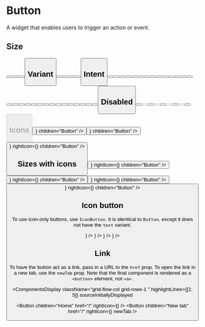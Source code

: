 


# Button

A widget that enables users to trigger an action or event.

## Size

<ComponentsDisplay className="grid-flow-col grid-rows-2 md:grid-rows-1">
  <Button size="sm" children="Button" />
  <Button size="md" children="Button" />
  <Button size="lg" children="Button" />
  <Button size="xl" children="Button" />
</ComponentsDisplay>

## Variant

<ComponentsDisplay className="grid-flow-col grid-rows-3 lg:grid-rows-1 ">
  <Button variant="primary" children="Button" />
  <Button variant="secondary" children="Button" />
  <Button variant="outline" children="Button" />
  <Button variant="ghost" children="Button" />
  <Button variant="text" children="Button" />
</ComponentsDisplay>

## Intent

<ComponentsDisplay className="grid-flow-col grid-rows-10 lg:grid-rows-5 ">
  <Button variant="primary" intent="none" children="Button" />
  <Button variant="secondary" intent="none" children="Button" />
  <Button variant="outline" intent="none" children="Button" />
  <Button variant="ghost" intent="none" children="Button" />
  <Button variant="text" intent="none" children="Button" />
  <Button variant="primary" intent="primary" children="Button" />
  <Button variant="secondary" intent="primary" children="Button" />
  <Button variant="outline" intent="primary" children="Button" />
  <Button variant="ghost" intent="primary" children="Button" />
  <Button variant="text" intent="primary" children="Button" />
  <Button variant="primary" intent="fail" children="Button" />
  <Button variant="secondary" intent="fail" children="Button" />
  <Button variant="outline" intent="fail" children="Button" />
  <Button variant="ghost" intent="fail" children="Button" />
  <Button variant="text" intent="fail" children="Button" />
  <Button variant="primary" intent="success" children="Button" />
  <Button variant="secondary" intent="success" children="Button" />
  <Button variant="outline" intent="success" children="Button" />
  <Button variant="ghost" intent="success" children="Button" />
  <Button variant="text" intent="success" children="Button" />
  <Button variant="primary" intent="warning" children="Button" />
  <Button variant="secondary" intent="warning" children="Button" />
  <Button variant="outline" intent="warning" children="Button" />
  <Button variant="ghost" intent="warning" children="Button" />
  <Button variant="text" intent="warning" children="Button" />
  <Button variant="primary" intent="orange" children="Button" />
  <Button variant="secondary" intent="orange" children="Button" />
  <Button variant="outline" intent="orange" children="Button" />
  <Button variant="ghost" intent="orange" children="Button" />
  <Button variant="text" intent="orange" children="Button" />
</ComponentsDisplay>

## Disabled

<ComponentsDisplay className="grid-flow-col grid-rows-4 lg:grid-rows-2 ">
  <Button variant="primary" children="Button" />
  <Button variant="primary" children="Button" disabled />
  <Button variant="secondary" children="Button" />
  <Button variant="secondary" children="Button" disabled />
  <Button variant="outline" children="Button" />
  <Button variant="outline" children="Button" disabled />
  <Button variant="ghost" children="Button" />
  <Button variant="ghost" children="Button" disabled />
  <Button variant="text" children="Button" />
  <Button variant="text" children="Button" disabled />
</ComponentsDisplay>

## Icons

<ComponentsDisplay className="grid-flow-col grid-rows-2 lg:grid-rows-1 ">
  <Button leftIcon={<Circle />} children="Button" />
  <Button rightIcon={<Circle />} children="Button" />
  <Button leftIcon={<Circle />} rightIcon={<Circle />} children="Button" />
</ComponentsDisplay>

## Sizes with icons

<ComponentsDisplay className="grid-flow-col grid-rows-4 md:grid-rows-2 lg:grid-rows-1 ">
  <Button size="sm" leftIcon={<Circle />} rightIcon={<Circle />} children="Button" />
  <Button size="md" leftIcon={<Circle />} rightIcon={<Circle />} children="Button" />
  <Button size="lg" leftIcon={<Circle />} rightIcon={<Circle />} children="Button" />
  <Button size="xl" leftIcon={<Circle />} rightIcon={<Circle />} children="Button" />
</ComponentsDisplay>

## Icon button

To use icon-only buttons, use `IconButton`. It is identical to `Button`, except it does not have the `text` variant.

<ComponentsDisplay className="grid-flow-col grid-rows-2 md:grid-rows-1 ">
  <IconButton size="sm" children={<Circle />} />
  <IconButton size="md" children={<Circle />} />
  <IconButton size="lg" children={<Circle />} />
  <IconButton size="xl" children={<Circle />} />
</ComponentsDisplay>

## Link

To have the button act as a link, pass in a URL to the `href` prop. To open the link in a new tab, use the `newTab` prop. Note that the final component is rendered as a `<button>` element, not `<a>`.

<ComponentsDisplay
  className="grid-flow-col grid-rows-1 "
  highlightLines={[2, 5]}
  sourceInitiallyDisplayed
>
  <Button children="Home" href="/" rightIcon={<ChevronRight />} />
  <Button children="New tab" href="/" rightIcon={<ExternalLink />} newTab />
</ComponentsDisplay>
